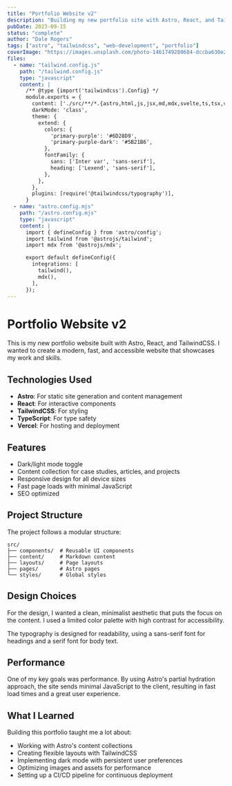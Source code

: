 ```yaml
---
title: "Portfolio Website v2"
description: "Building my new portfolio site with Astro, React, and TailwindCSS"
pubDate: 2023-09-15
status: "complete"
author: "Dale Rogers"
tags: ["astro", "tailwindcss", "web-development", "portfolio"]
coverImage: "https://images.unsplash.com/photo-1461749280684-dccba630e2f6?q=80&w=2070&auto=format&fit=crop"
files:
  - name: "tailwind.config.js"
    path: "/tailwind.config.js"
    type: "javascript"
    content: |
      /** @type {import('tailwindcss').Config} */
      module.exports = {
        content: ['./src/**/*.{astro,html,js,jsx,md,mdx,svelte,ts,tsx,vue}'],
        darkMode: 'class',
        theme: {
          extend: {
            colors: {
              'primary-purple': '#6D28D9',
              'primary-purple-dark': '#5B21B6',
            },
            fontFamily: {
              sans: ['Inter var', 'sans-serif'],
              heading: ['Lexend', 'sans-serif'],
            },
          },
        },
        plugins: [require('@tailwindcss/typography')],
      }
  - name: "astro.config.mjs"
    path: "/astro.config.mjs"
    type: "javascript"
    content: |
      import { defineConfig } from 'astro/config';
      import tailwind from '@astrojs/tailwind';
      import mdx from '@astrojs/mdx';

      export default defineConfig({
        integrations: [
          tailwind(),
          mdx(),
        ],
      });
---
```


# Portfolio Website v2

This is my new portfolio website built with Astro, React, and TailwindCSS. I wanted to create a modern, fast, and accessible website that showcases my work and skills.

## Technologies Used

- **Astro**: For static site generation and content management
- **React**: For interactive components
- **TailwindCSS**: For styling
- **TypeScript**: For type safety
- **Vercel**: For hosting and deployment

## Features

- Dark/light mode toggle
- Content collection for case studies, articles, and projects
- Responsive design for all device sizes
- Fast page loads with minimal JavaScript
- SEO optimized

## Project Structure

The project follows a modular structure:

```
src/
├── components/  # Reusable UI components
├── content/     # Markdown content
├── layouts/     # Page layouts
├── pages/       # Astro pages
└── styles/      # Global styles
```

## Design Choices

For the design, I wanted a clean, minimalist aesthetic that puts the focus on the content. I used a limited color palette with high contrast for accessibility.

The typography is designed for readability, using a sans-serif font for headings and a serif font for body text.

## Performance

One of my key goals was performance. By using Astro's partial hydration approach, the site sends minimal JavaScript to the client, resulting in fast load times and a great user experience.

## What I Learned

Building this portfolio taught me a lot about:

- Working with Astro's content collections
- Creating flexible layouts with TailwindCSS
- Implementing dark mode with persistent user preferences
- Optimizing images and assets for performance
- Setting up a CI/CD pipeline for continuous deployment
